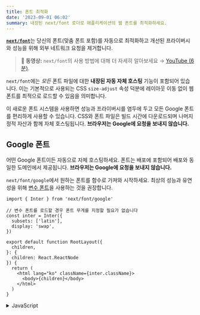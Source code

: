 ```yaml
---
title: 폰트 최적화
date: '2023-09-01 06:02'
summary: 내장된 next/font 로더로 애플리케이션의 웹 폰트를 최적화하세요.
---
```


<TOCInline toc={props.toc} asDisclosure />


[**`next/font`**](/docs/app/api-reference/components/font)는 당신의 폰트(맞춤 폰트 포함)를 자동으로 최적화하고 개선된 프라이버시와 성능을 위해 외부 네트워크 요청을 제거합니다.

> **🎥 동영상:** `next/font`의 사용 방법에 대해 더 자세히 알아보세요 → [YouTube (6분)](https://www.youtube.com/watch?v=L8_98i_bMMA).

`next/font`에는 _모든_ 폰트 파일에 대한 **내장된 자동 자체 호스팅** 기능이 포함되어 있습니다. 이는 기본적으로 사용되는 CSS `size-adjust` 속성 덕분에 레이아웃 이동 없이 웹 폰트를 최적으로 로드할 수 있음을 의미합니다.

이 새로운 폰트 시스템을 사용하면 성능과 프라이버시를 염두에 두고 모든 Google 폰트를 편리하게 사용할 수 있습니다. CSS와 폰트 파일은 빌드 시간에 다운로드되며 나머지 정적 자산과 함께 자체 호스팅됩니다. **브라우저는 Google에 요청을 보내지 않습니다.**

## Google 폰트

어떤 Google 폰트이든 자동으로 자체 호스팅하세요. 폰트는 배포에 포함되어 배포와 동일한 도메인에서 제공됩니다. **브라우저는 Google에 요청을 보내지 않습니다.**

`next/font/google`에서 원하는 폰트를 함수로 가져와 시작하세요. 최상의 성능과 유연성을 위해 [변수 폰트](https://fonts.google.com/variablefonts)을 사용하는 것을 권장합니다.

```tsx filename="app/layout.tsx" switcher
import { Inter } from 'next/font/google'

// 변수 폰트를 로드할 경우 폰트 무게를 지정할 필요가 없습니다
const inter = Inter({
  subsets: ['latin'],
  display: 'swap',
})

export default function RootLayout({
  children,
}: {
  children: React.ReactNode
}) {
  return (
    <html lang="ko" className={inter.className}>
      <body>{children}</body>
    </html>
  )
}
```
<details>
    <summary>JavaScript</summary>
```jsx filename="app/layout.js" switcher
import { Inter } from 'next/font/google'

// 변수 폰트를 로드할 경우 폰트 무게를 지정할 필요가 없습니다
const inter = Inter({
  subsets: ['latin'],
  display: 'swap',
})

export default function RootLayout({ children }) {
  return (
    <html lang="ko" className={inter.className}>
      <body>{children}</body>
    </html>
  )
}
```
</details>

변수 폰트를 사용할 수 없는 경우 **Weight를 지정해야** 합니다:

```tsx filename="app/layout.tsx" switcher
import { Roboto } from 'next/font/google'

const roboto = Roboto({
  weight: '400',
  subsets: ['latin'],
  display: 'swap',
})

export default function RootLayout({
  children,
}: {
  children: React.ReactNode
}) {
  return (
    <html lang="ko" className={roboto.className}>
      <body>{children}</body>
    </html>
  )
}
```
<details>
    <summary>JavaScript</summary>
```jsx filename="app/layout.js" switcher
import { Roboto } from 'next/font/google'

const roboto = Roboto({
  weight: '400',
  subsets: ['latin'],
  display: 'swap',
})

export default function RootLayout({ children }) {
  return (
    <html lang="ko" className={roboto.className}>
      <body>{children}</body>
    </html>
  )
}
```
</details>

여러 폰트 Weight와/또는 스타일을 배열을 사용하여 지정할 수 있습니다:

```jsx filename="app/layout.js"
const roboto = Roboto({
  weight: ['400', '700'],
  style: ['normal', 'italic'],
  subsets: ['latin'],
  display: 'swap',
})
```

> **알아두면 좋습니다**: 여러 단어로 된 폰트 이름에는 밑줄(\_)을 사용하세요. 예를 들어 `Roboto Mono`는 `Roboto_Mono`로 가져와야 합니다.

### 부분 집합 지정하기

Google 폰트는 자동으로 [부분 집합화](https://fonts.google.com/knowledge/glossary/subsetting)됩니다. 이로 인해 폰트 파일의 크기가 줄어들고 성능이 향상됩니다. 미리 로드하려는 부분 집합을 정의해야 합니다. [`preload`](/docs/app/api-reference/components/font#preload)가 `true`인 상태에서 부분 집합을 지정하지 않으면 경고가 발생합니다.

함수 호출에 추가하여 이를 수행할 수 있습니다:

```tsx filename="app/layout.tsx" switcher
const inter = Inter({ subsets: ['latin'] })
```
<details>
    <summary>JavaScript</summary>
```jsx filename="app/layout.js" switcher
const inter = Inter({ subsets: ['latin'] })
```
</details>

더 자세한 정보는 [폰트 API 참조](/docs/app/api-reference/components/font)를 참조하세요.

### 여러 폰트 사용하기

애플리케이션에서 여러 폰트를 가져와서 사용할 수 있습니다. 접근 방법은 두 가지가 있습니다.

첫 번째 방법은 폰트를 내보내는 유틸리티 함수를 만들어서 해당 폰트를 가져와 필요한 곳에서 `className`을 적용하는 것입니다. 이렇게 하면 폰트가 렌더링될 때만 미리 로드됩니다:

```ts filename="app/fonts.ts" switcher
import { Inter, Roboto_Mono } from 'next/font/google'

export const inter = Inter({
  subsets: ['latin'],
  display: 'swap',
})

export const roboto_mono = Roboto_Mono({
  subsets: ['latin'],
  display: 'swap',
})
```
<details>
    <summary>JavaScript</summary>
```js filename="app/fonts.js" switcher
import { Inter, Roboto_Mono } from 'next/font/google'

export const inter = Inter({
  subsets: ['latin'],
  display: 'swap',
})

export const roboto_mono = Roboto_Mono({
  subsets: ['latin'],
  display: 'swap',
})
```
</details>


```tsx filename="app/layout.tsx" switcher
import { inter } from './fonts'

export default function 레이아웃({ children }
: { children: React.ReactNode }) {
  return (
    <html lang="en" className={inter.className}>
      <body>
        <div>{children}</div>
      </body>
    </html>
  )
}
```
<details>
    <summary>JavaScript</summary>
```jsx filename="app/layout.js" switcher
import { inter } from './fonts'

export default function 레이아웃({ children }) {
  return (
    <html lang="en" className={inter.className}>
      <body>
        <div>{children}</div>
      </body>
    </html>
  )
}
```
</details>

```tsx filename="app/page.tsx" switcher
import { roboto_mono } from './fonts'

export default function 페이지() {
  return (
    <>
      <h1 className={roboto_mono.className}>내 페이지</h1>
    </>
  )
}
```
<details>
    <summary>JavaScript</summary>
```jsx filename="app/page.js" switcher
import { roboto_mono } from './fonts'

export default function 페이지() {
  return (
    <>
      <h1 className={roboto_mono.className}>내 페이지</h1>
    </>
  )
}
```
</details>

위 예제에서는, `Inter` 폰트는 전역적으로 적용되며, `Roboto Mono` 폰트는 필요에 따라 가져와서 적용할 수 있습니다.

또한, [CSS 변수](/docs/app/api-reference/components/font#variable)를 생성하고 선호하는 CSS 솔루션과 함께 사용할 수 있습니다:

```tsx filename="app/layout.tsx" switcher
import { Inter, Roboto_Mono } from 'next/font/google'
import styles from './global.css'

const inter = Inter({
  subsets: ['latin'],
  variable: '--font-inter',
  display: 'swap',
})

const roboto_mono = Roboto_Mono({
  subsets: ['latin'],
  variable: '--font-roboto-mono',
  display: 'swap',
})

export default function 루트레이아웃({
  children,
}: {
  children: React.ReactNode
}) {
  return (
    <html 
      lang="en" 
      className={`${inter.variable} ${roboto_mono.variable}`}
    >
      <body>
        <h1>내 앱</h1>
        <div>{children}</div>
      </body>
    </html>
  )
}
```
<details>
    <summary>JavaScript</summary>
```jsx filename="app/layout.js" switcher
import { Inter, Roboto_Mono } from 'next/font/google'

const inter = Inter({
  subsets: ['latin'],
  variable: '--font-inter',
  display: 'swap',
})

const roboto_mono = Roboto_Mono({
  subsets: ['latin'],
  variable: '--font-roboto-mono',
  display: 'swap',
})

export default function 루트레이아웃({ children }) {
  return (
    <html 
      lang="en" 
      className={`${inter.variable} ${roboto_mono.variable}`}
    >
      <body>
        <h1>내 앱</h1>
        <div>{children}</div>
      </body>
    </html>
  )
}
```
</details>



```css filename="app/global.css"
html {
  font-family: var(--font-inter);
}

h1 {
  font-family: var(--font-roboto-mono);
}
```

위 예제에서는 `Inter` 폰트가 전역적으로 적용될 것이며, `<h1>` 태그는 `Roboto Mono` 폰트 스타일로 꾸며집니다.

> **추천사항**: 각각의 새로운 폰트는 클라이언트가 다운로드해야 하는 추가 리소스이므로, 여러 폰트를 사용할 때는 신중하게 사용하세요.

## 로컬 폰트

`next/font/local`을 임포트하고 로컬 폰트 파일의 `src`를 지정하세요. 최상의 성능과 유연성을 위해 [변수 폰트](https://fonts.google.com/variablefonts) 사용을 권장합니다.

```tsx filename="app/layout.tsx" switcher
import localFont from 'next/font/local'

// 폰트 파일은 `app` 내에 함께 위치할 수 있습니다.
const myFont = localFont({
  src: './my-font.woff2',
  display: 'swap',
})

export default function RootLayout({
  children,
}: {
  children: React.ReactNode
}) {
  return (
    <html lang="en" className={myFont.className}>
      <body>{children}</body>
    </html>
  )
}
```
<details>
    <summary>JavaScript</summary>
```jsx filename="app/layout.js" switcher
import localFont from 'next/font/local'

// 폰트 파일은 `app` 내에 함께 위치할 수 있습니다.
const myFont = localFont({
  src: './my-font.woff2',
  display: 'swap',
})

export default function RootLayout({ children }) {
  return (
    <html lang="en" className={myFont.className}>
      <body>{children}</body>
    </html>
  )
}
```
</details>



하나의 폰트 패밀리에 여러 파일을 사용하려면 `src`는 배열로 될 수 있습니다:

```js
const roboto = localFont({
  src: [
    {
      path: './Roboto-Regular.woff2',
      weight: '400',
      style: 'normal',
    },
    {
      path: './Roboto-Italic.woff2',
      weight: '400',
      style: 'italic',
    },
    {
      path: './Roboto-Bold.woff2',
      weight: '700',
      style: 'normal',
    },
    {
      path: './Roboto-BoldItalic.woff2',
      weight: '700',
      style: 'italic',
    },
  ],
})
```

더 자세한 정보는 [폰트 API 레퍼런스](/docs/app/api-reference/components/font)에서 확인하세요.

## Tailwind CSS와 함께 사용하기

`next/font`는 [Tailwind CSS](https://tailwindcss.com/)와 [CSS 변수](/docs/app/api-reference/components/font#css-variables)를 통해 함께 사용될 수 있습니다.

아래 예제에서는 `next/font/google`의 폰트 `Inter`를 사용합니다(구글 또는 로컬 폰트 중 어떤 폰트든 사용 가능합니다). `variable` 옵션으로 폰트를 로드하여 CSS 변수 이름을 정의하고 `inter`에 할당합니다. 그런 다음 `inter.variable`을 사용하여 HTML 문서에 CSS 변수를 추가합니다.

```tsx filename="app/layout.tsx" switcher
import { Inter, Roboto_Mono } from 'next/font/google'

const inter = Inter({
  subsets: ['latin'],
  display: 'swap',
  variable: '--font-inter',
})

const roboto_mono = Roboto_Mono({
  subsets: ['latin'],
  display: 'swap',
  variable: '--font-roboto-mono',
})

export default function RootLayout({
  children,
}: {
  children: React.ReactNode
}) {
  return (
    <html 
      lang="en" 
      className={`${inter.variable} ${roboto_mono.variable}`}
    >
      <body>{children}</body>
    </html>
  )
}
```
<details>
    <summary>JavaScript</summary>
```jsx filename="app/layout.js" switcher
import { Inter, Roboto_Mono } from 'next/font/google'

const inter = Inter({
  subsets: ['latin'],
  display: 'swap',
  variable: '--font-inter',
})

const roboto_mono = Roboto_Mono({
  subsets: ['latin'],
  display: 'swap',
  variable: '--font-roboto-mono',
})

export default function RootLayout({ children }) {
  return (
    <html 
      lang="en" 
      className={`${inter.variable} ${roboto_mono.variable}`}
    >
      <body>{children}</body>
    </html>
  )
}
```
</details>



마지막으로, CSS 변수를 [Tailwind CSS 설정](/docs/app/building-your-application/styling/tailwind-css#configuring-tailwind)에 추가하세요:

```js filename="tailwind.config.js"
/** @type {import('tailwindcss').Config} */
module.exports = {
  content: [
    './pages/**/*.{js,ts,jsx,tsx}',
    './components/**/*.{js,ts,jsx,tsx}',
    './app/**/*.{js,ts,jsx,tsx}',
  ],
  theme: {
    extend: {
      fontFamily: {
        sans: ['var(--font-inter)'],
        mono: ['var(--font-roboto-mono)'],
      },
    },
  },
  plugins: [],
}
```

이제 `font-sans`와 `font-mono` 유틸리티 클래스를 사용하여 요소에 폰트를 적용할 수 있습니다.

## 미리 로딩하기

사이트의 페이지에서 폰트 함수가 호출되면 모든 루트에서 전역적으로 사용 가능하거나 미리 로드되지 않습니다. 대신 폰트는 사용된 파일의 유형에 따라 관련 루트에서만 미리 로드됩니다:

- [고유 페이지](/docs/app/building-your-application/routing/pages-and-layouts#pages)인 경우 해당 페이지의 고유 루트에서 미리 로드됩니다.
- [레이아웃](/docs/app/building-your-application/routing/pages-and-layouts#layouts)인 경우 레이아웃으로 감싸진 모든 루트에서 미리 로드됩니다.
- [루트 레이아웃](/docs/app/building-your-application/routing/pages-and-layouts#root-layout-required)인 경우 모든 루트에서 미리 로드됩니다.

## 폰트 재사용

`localFont` 또는 Google 폰트 함수를 호출할 때마다 해당 폰트는 애플리케이션에서 하나의 인스턴스로 호스팅됩니다. 따라서 여러 파일에서 같은 폰트 함수를 로드하면 같은 폰트의 여러 인스턴스가 호스팅됩니다. 이런 상황에서는 다음을 권장합니다:

- 공유 파일에서 폰트 로더 함수를 호출합니다.
- 상수로 내보냅니다.
- 이 폰트를 사용하고자 하는 각 파일에서 상수를 가져옵니다.




